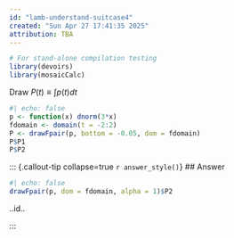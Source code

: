 ```yaml
---
id: "lamb-understand-suitcase4"
created: "Sun Apr 27 17:41:35 2025"
attribution: TBA
---
```


```r
# For stand-alone compilation testing
library(devoirs)
library(mosaicCalc)
```

::: {#exr-lamb-understand-suitcase4}
Draw $P(t) \equiv \int p(t) dt$
```r
#| echo: false
p <- function(x) dnorm(3*x)
fdomain <- domain(t = -2:2)
P <- drawFpair(p, bottom = -0.05, dom = fdomain)
P$P1
P$P2
```

<!-- Opening answer: lus-4dN34 -->
::: {.callout-tip collapse=true `r answer_style()`}
## Answer
```r
#| echo: false
drawFpair(p, dom = fdomain, alpha = 1)$P2
```

[..id..]{data-tooltip="Ans id: lus-4dN4"}
:::
<!-- closing answer lus-4dN4 -->
:::
 <!-- end of exr-lamb-understand-suitcase4 -->
